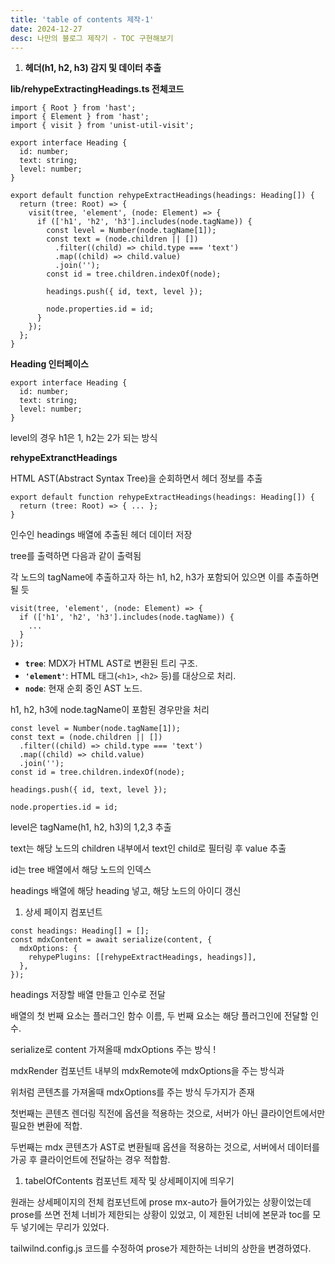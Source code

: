 ```yaml
---
title: 'table of contents 제작-1'
date: 2024-12-27
desc: 나만의 블로그 제작기 - TOC 구현해보기
---
```


1. **헤더(h1, h2, h3) 감지 및 데이터 추출**

**lib/rehypeExtractingHeadings.ts 전체코드**

```tsx
import { Root } from 'hast';
import { Element } from 'hast';
import { visit } from 'unist-util-visit';

export interface Heading {
  id: number;
  text: string;
  level: number;
}

export default function rehypeExtractHeadings(headings: Heading[]) {
  return (tree: Root) => {
    visit(tree, 'element', (node: Element) => {
      if (['h1', 'h2', 'h3'].includes(node.tagName)) {
        const level = Number(node.tagName[1]);
        const text = (node.children || [])
          .filter((child) => child.type === 'text')
          .map((child) => child.value)
          .join('');
        const id = tree.children.indexOf(node);

        headings.push({ id, text, level });

        node.properties.id = id;
      }
    });
  };
}
```

**Heading 인터페이스**

```tsx
export interface Heading {
  id: number;
  text: string;
  level: number;
}
```

level의 경우 h1은 1, h2는 2가 되는 방식

**rehypeExtranctHeadings**

HTML AST(Abstract Syntax Tree)을 순회하면서 헤더 정보를 추출

```tsx
export default function rehypeExtractHeadings(headings: Heading[]) {
  return (tree: Root) => { ... };
}
```

인수인 headings 배열에 추출된 헤더 데이터 저장

tree를 출력하면 다음과 같이 출력됨

각 노드의 tagName에 추출하고자 하는 h1, h2, h3가 포함되어 있으면 이를 추출하면 될 듯

```tsx
visit(tree, 'element', (node: Element) => {
  if (['h1', 'h2', 'h3'].includes(node.tagName)) {
    ...
  }
});
```

- **`tree`**: MDX가 HTML AST로 변환된 트리 구조.
- **`'element'`**: HTML 태그(`<h1>`, `<h2>` 등)를 대상으로 처리.
- **`node`**: 현재 순회 중인 AST 노드.

h1, h2, h3에 node.tagName이 포함된 경우만을 처리

```tsx
const level = Number(node.tagName[1]);
const text = (node.children || [])
  .filter((child) => child.type === 'text')
  .map((child) => child.value)
  .join('');
const id = tree.children.indexOf(node);

headings.push({ id, text, level });

node.properties.id = id;
```

level은 tagName(h1, h2, h3)의 1,2,3 추출

text는 해당 노드의 children 내부에서 text인 child로 필터링 후 value 추출

id는 tree 배열에서 해당 노드의 인덱스

headings 배열에 해당 heading 넣고, 해당 노드의 아이디 갱신

1. 상세 페이지 컴포넌트

```tsx
const headings: Heading[] = [];
const mdxContent = await serialize(content, {
  mdxOptions: {
    rehypePlugins: [[rehypeExtractHeadings, headings]],
  },
});
```

headings 저장할 배열 만들고 인수로 전달

배열의 첫 번째 요소는 플러그인 함수 이름, 두 번째 요소는 해당 플러그인에 전달할 인수.

serialize로 content 가져올때 mdxOptions 주는 방식 !

mdxRender 컴포넌트 내부의 mdxRemote에 mdxOptions을 주는 방식과

위처럼 콘텐츠를 가져올때 mdxOptions를 주는 방식 두가지가 존재

첫번째는 콘텐츠 렌더링 직전에 옵션을 적용하는 것으로, 서버가 아닌 클라이언트에서만 필요한 변환에 적합.

두번째는 mdx 콘텐츠가 AST로 변환될때 옵션을 적용하는 것으로, 서버에서 데이터를 가공 후 클라이언트에 전달하는 경우 적합함.

1. tabelOfContents 컴포넌트 제작 및 상세페이지에 띄우기

원래는 상세페이지의 전체 컴포넌트에 prose mx-auto가 들어가있는 상황이었는데 prose를 쓰면 전체 너비가 제한되는 상황이 있었고, 이 제한된 너비에 본문과 toc를 모두 넣기에는 무리가 있었다.

tailwilnd.config.js 코드를 수정하여 prose가 제한하는 너비의 상한을 변경하였다.

